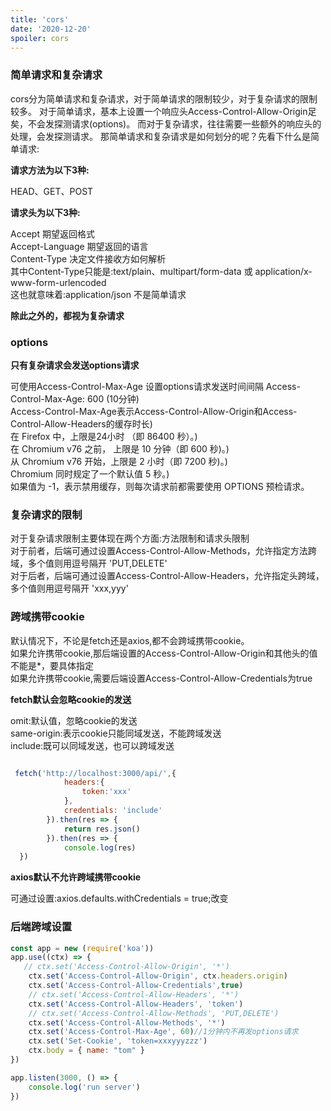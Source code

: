 ```yaml
---
title: 'cors'
date: '2020-12-20'
spoiler: cors
---
```




### 简单请求和复杂请求

<P > 
cors分为简单请求和复杂请求，对于简单请求的限制较少，对于复杂请求的限制较多。
对于简单请求，基本上设置一个响应头Access-Control-Allow-Origin足矣，不会发探测请求(options)。
而对于复杂请求，往往需要一些额外的响应头的处理，会发探测请求。
那简单请求和复杂请求是如何划分的呢？先看下什么是简单请求:

</P>



**请求方法为以下3种:**

<P >HEAD、GET、POST </P>


**请求头为以下3种:**

<P > 
    Accept 期望返回格式<br/>
    Accept-Language 期望返回的语言<br/>
    Content-Type 决定文件接收方如何解析<br/>
    其中Content-Type只能是:text/plain、multipart/form-data 或 application/x-www-form-urlencoded<br/>
    这也就意味着:application/json 不是简单请求
</P>



**除此之外的，都视为复杂请求**

### options

**只有复杂请求会发送options请求**

<P >

可使用Access-Control-Max-Age 设置options请求发送时间间隔 Access-Control-Max-Age: 600 (10分钟)<br/>
Access-Control-Max-Age表示Access-Control-Allow-Origin和Access-Control-Allow-Headers的缓存时长)<br/>
在 Firefox 中，上限是24小时 （即 86400 秒）。)<br/>
在 Chromium v76 之前， 上限是 10 分钟（即 600 秒)。)<br/>
从 Chromium v76 开始，上限是 2 小时（即 7200 秒)。)<br/>
Chromium 同时规定了一个默认值 5 秒。)<br/>
如果值为 -1，表示禁用缓存，则每次请求前都需要使用 OPTIONS 预检请求。

</P>



### 复杂请求的限制

<P style={{background:'pink'}}>
对于复杂请求限制主要体现在两个方面:方法限制和请求头限制<br/>
对于前者，后端可通过设置Access-Control-Allow-Methods，允许指定方法跨域，多个值则用逗号隔开 'PUT,DELETE'<br/>
对于后者，后端可通过设置Access-Control-Allow-Headers，允许指定头跨域，多个值则用逗号隔开 'xxx,yyy'
</P>

### 跨域携带cookie


<P style={{background:'lightblue'}}>
默认情况下，不论是fetch还是axios,都不会跨域携带cookie。<br/>
如果允许携带cookie,那后端设置的Access-Control-Allow-Origin和其他头的值不能是*，要具体指定<br/>
如果允许携带cookie,需要后端设置Access-Control-Allow-Credentials为true<br/>
</P>


**fetch默认会忽略cookie的发送**


<P style={{background:'lightblue'}}>
omit:默认值，忽略cookie的发送<br/>
same-origin:表示cookie只能同域发送，不能跨域发送<br/>
include:既可以同域发送，也可以跨域发送
</P>


```js

 fetch('http://localhost:3000/api/',{
            headers:{
                token:'xxx'
            },
            credentials: 'include'
        }).then(res => {
            return res.json()
        }).then(res => {
            console.log(res)
  })

```




**axios默认不允许跨域携带cookie**

<P style={{background:'#4AC29A'}}>
可通过设置:axios.defaults.withCredentials = true;改变
</P>






### 后端跨域设置


```js
const app = new (require('koa'))
app.use((ctx) => {
   // ctx.set('Access-Control-Allow-Origin', '*')
    ctx.set('Access-Control-Allow-Origin', ctx.headers.origin)
    ctx.set('Access-Control-Allow-Credentials',true)
    // ctx.set('Access-Control-Allow-Headers', '*')
    ctx.set('Access-Control-Allow-Headers', 'token')
    // ctx.set('Access-Control-Allow-Methods', 'PUT,DELETE')
    ctx.set('Access-Control-Allow-Methods', '*')
    ctx.set('Access-Control-Max-Age', 60)//1分钟内不再发options请求
    ctx.set('Set-Cookie', 'token=xxxyyyzzz')
    ctx.body = { name: "tom" }
})

app.listen(3000, () => {
    console.log('run server')
})

```


